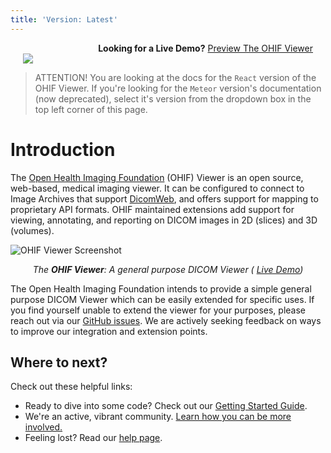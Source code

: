 ```yaml
---
title: 'Version: Latest'
---
```


<div class="row">
  <div class="column" style="text-align: right; padding: 0 20px">
    <strong>Looking for a Live Demo?</strong>
    <a href="http://viewer.ohif.org/">Preview The OHIF Viewer</a>
  </div>
  <div class="column" style="text-align: left; padding: 0 20px">
    <a href="https://www.netlify.com">
      <img src="https://www.netlify.com/img/global/badges/netlify-color-bg.svg" />
    </a>
  </div>
</div>

> ATTENTION! You are looking at the docs for the `React` version of the OHIF
> Viewer. If you're looking for the `Meteor` version's documentation (now
> deprecated), select it's version from the dropdown box in the top left corner
> of this page.

# Introduction

The [Open Health Imaging Foundation][ohif-org] (OHIF) Viewer is an open source,
web-based, medical imaging viewer. It can be configured to connect to Image
Archives that support [DicomWeb][dicom-web], and offers support for mapping to
proprietary API formats. OHIF maintained extensions add support for viewing,
annotating, and reporting on DICOM images in 2D (slices) and 3D (volumes).

![OHIF Viewer Screenshot](../assets/img/viewer.png)

<center>
  <i>
    The <strong>OHIF Viewer</strong>: A general purpose DICOM Viewer (
    <a href="http://viewer.ohif.org/">Live Demo</a>)
  </i>
</center>

The Open Health Imaging Foundation intends to provide a simple general purpose
DICOM Viewer which can be easily extended for specific uses. If you find
yourself unable to extend the viewer for your purposes, please reach out via our
[GitHub issues][gh-issues]. We are actively seeking feedback on ways to improve
our integration and extension points.

## Where to next?

Check out these helpful links:

- Ready to dive into some code? Check out our
  [Getting Started Guide](./development/getting-started.md).
- We're an active, vibrant community.
  [Learn how you can be more involved.](./development/contributing.md)
- Feeling lost? Read our [help page](./help.md).

<!--
  Links
  -->

<!-- prettier-ignore-start -->
[ohif-org]: http://www.ohif.org
[dicom-web]: https://en.wikipedia.org/wiki/DICOMweb
[gh-issues]: https://github.com/OHIF/Viewers/issues
<!-- prettier-ignore-end -->
